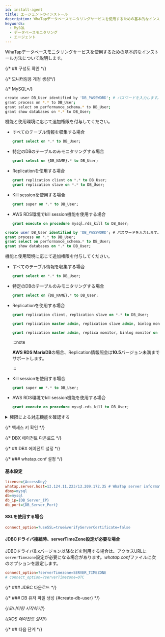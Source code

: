 ```yaml
---
id: install-agent
title: エージェントのインストール
description: WhaTapデータベースモニタリングサービスを使用するための基本的なインストール方法について説明します。
keywords:
  - MySQL
  - データベースモニタリング
  - エージェント
---
```



WhaTapデータベースモニタリングサービスを使用するための基本的なインストール方法について説明します。


<Agentsignupguide />

<Youtube ko='e_UpCgapfQY' en='MIo3HRIOt8M' ja='MIo3HRIOt8M' />


<Createprojectv2 />

{/* ## 구성도 확인 */}

<CheckType />

{/* 모니터링용 계정 생성*/}

<Dbcreatemonitoringaccount />

{/* MySQL*/}

<Tabs groupId="mysql-db">
<TabItem value="mysql" label="MySQL">

```bash
create user DB_User identified by 'DB_PASSWORD'; # パスワードを入力します。
grant process on *.* to DB_User;
grant select on performance_schema.* to DB_User;
grant show databases on *.* to DB_User;
```

機能と使用環境に応じて追加権限を付与してください。

- すべてのテーブル情報を収集する場合

  ```sql
  grant select on *.* to DB_User;
  ```

- 特定のDBのテーブルのみモニタリングする場合

  ```sql
  grant select on {DB_NAME}.* to DB_User;
  ```

- Replicationを使用する場合

  ```sql
  grant replication client on *.* to DB_User;
  grant replication slave on *.* to DB_User;
  ```

- Kill sessionを使用する場合

  ```sql
  grant super on *.* to DB_User;
  ```

- AWS RDS環境でkill session機能を使用する場合

  ```sql
  grant execute on procedure mysql.rds_kill to DB_User;
  ```

</TabItem>
<TabItem value="mariadb" label="MariaDB">

```sql
create user DB_User identified by 'DB_PASSWORD'; # パスワードを入力します。
grant process on *.* to DB_User;
grant select on performance_schema.* to DB_User;
grant show databases on *.* to DB_User;
```

機能と使用環境に応じて追加権限を付与してください。

- すべてのテーブル情報を収集する場合

  ```sql
  grant select on *.* to DB_User;
  ```

- 特定のDBのテーブルのみモニタリングする場合

  ```sql
  grant select on {DB_NAME}.* to DB_User;
  ```

- Replicationを使用する場合

  ```sql title="below MariaDB 10.5.1"
  grant replication client, replication slave on *.* to DB_User;
  ```

  ```sql title="MariaDB 10.5.2 ~ 10.5.8"
  grant replication master admin, replication slave admin, binlog monitor on *.* to DB_User;
  ```

  ```sql title="MariaDB 10.5.9 or later"
  grant replication master admin, replica monitor, binlog monitor on *.* to DB_User;
  ```

  :::note

  **AWS RDS MariaDB**の場合、Replication情報照会は**10.5**バージョン未満までサポートします。

  :::

- Kill sessionを使用する場合

  ```sql
  grant super on *.* to DB_User;
  ```

- AWS RDS環境でkill session機能を使用する場合

  ```sql
  grant execute on procedure mysql.rds_kill to DB_User;
  ```

</TabItem>
</Tabs>

<details>

<summary>権限による対応機能を確認する</summary>

**基本権限**外の権限は、ユーザーの環境によって付与する必要はありません。ただし、一部の機能が動作しないことがあります。

<div className="c4-5-30-25-40">

| 権限          | command                                                                                          | メニューと機能                                                                                                                                  | 詳細履歴                                                                                                             |
| ----------- | ------------------------------------------------------------------------------------------------ | ---------------------------------------------------------------------------------------------------------------------------------------- | ---------------------------------------------------------------------------------------------------------------- |
| 基本権限        | `grant process on *.* to whatap;`                                                                | アクティブセッションの収集 / <Cmdname sid="side_dbLockTree" className="uitext" /> / <Cmdname sid="side_deadLock" className="uitext" />                | 他のアカウントに属するスレッド情報を表示する権限、`show engine`実行                                                                         |
| \^          | <code>grant select on <span className="vslow">performance_schema.*</span> to whatap;</code>      | アクティブセッションの収集 / <Cmdname sid="side_dbLockTree" className="uitext" /> / <Cmdname sid="TTL06865" className="uitext" />                     | 個別権限の付与時、次の表の内容を参照                                                                                               |
| \^          | `grant show databases on *.* to whatap;`                                                         | <Cmdname sid="side_instanceList" className="uitext" />など                                                                                 | データベース名の表示                                                                                                       |
| 詳細権限        | `grant select on *.* to whatap;`<br/>または<br/>`grant select on {DB_NAME}.{TABLE_NAME} to whatap;` | <Cmdname sid="side_dbSize" className="uitext" /> / <Cmdname sid="side_tableInfo" className="uitext" /> / <UI>Object detail</UI> / プランの照会 | MySQLは、当該テーブルに対する**SELECT**権限がないと、<Cmdname sid="side_dbSize" className="uitext" />、Object detail、プラン照会機能を対応しません。 |
| replication | `grant replication client on *.* to whatap;`                                                     | <Cmdname sid="side_instanceList" className="uitext" />の<span class='mark instance'>S</span>表示 / replication情報の収集                         | `SHOW MASTER STATUS`, `SHOW SLAVE STATUS`                                                                        |
| \^          | `grant replication slave on *.* to whatap;`                                                      | <Cmdname sid="side_instanceList" className="uitext" />の<span class='mark master'>M</span>表示 / replication情報の収集                           | `SHOW SLAVE HOSTS`                                                                                               |
| セッション中止     | `grant super on *.* to whatap;`                                                                  | アクティブセッションの一覧でのセッション中止機能                                                                                                                 | 別のアカウントに属するスレッドの終了                                                                                               |
| \^          | `grant execute on procedure mysql.rds_kill to DB_User;`                                          | AWS RDSの場合のセッション中止機能                                                                                                                     | -                                                                                                                |

</div>

<code><span className="vslow">performance_schema.*</span></code>の代わりに、次の権限を個別に付与しても構いません。

<div className="c3-3">

| 権限                                                              | command                                                        | 備考                  |
| --------------------------------------------------------------- | -------------------------------------------------------------- | ------------------- |
| <Cmdname sid="active_sessions" /> / <Cmdname sid="lock_tree" /> | `performance_schema.data_lock_waits`                           | MySQL 8バージョンから      |
| \^                                                              | `performance_schema.data_locks`                                | \^                  |
| \^                                                              | `performance_schema.threads`                                   | -                   |
| \^                                                              | `performance_schema.metadata_locks`                            | MariaDB 10.5バージョンから |
| Wait event情報                                                    | `performance_schema.events_waits_summary_global_by_event_name` | -                   |
| SQL統計情報                                                         | `performance_schema.events_statements_summary_by_digest`       | -                   |
| Waitメトリクス名                                                      | `performance_schema.setup_instruments`                         | -                   |

</div>

</details>

{/* 액세스 키 확인 */}

<Accesskeyv2 />

{/* DBX 에이전트 다운로드 */}

<DownloadDBXagent />

{/* ## DBX 에이전트 설정 */}

<SettingsDBXagent />

{/* ### whatap.conf 설정 */}

<Whatapconf />

#### 基本設定

```ini title='whatap.conf'
license={AccessKey}
whatap.server.host=13.124.11.223/13.209.172.35 # WhaTap server information
dbms=mysql
db=mysql
db_ip={DB_Server_IP}
db_port={DB_Server_Port} 
```

#### SSLを使用する場合

```ini title="whatap.conf"
connect_option=?useSSL=true&verifyServerCertificate=false
```

#### JDBCドライバ接続時、serverTimeZone設定が必要な場合

JDBCドライバ8.xバージョン以降などを利用する場合は、アクセスURLに`serverTimezone`設定が必要になる場合があります。*whatap.conf*ファイルに次のオプションを設定します。

```ini title="whatap.conf"
connect_option=?serverTimezone=SERVER_TIMEZONE
# connect_option=?serverTimezone=UTC
```

{/* ### JDBC 다운로드 */}

<JDBCDownload />

{/* ### DB 유저 파일 생성 {#create-db-user} */}

<DBuserDesc level={3} />


<Dbcreatedbuserfilebody />

{/*모니터링 시작하기*/}

<Dbrunagent />

{/*XOS 에이전트 설치*/}

<Dbinstallxosagent />

{/* ## 다음 단계 */}

<NextStep />
